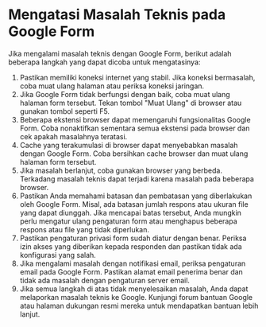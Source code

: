 # Mengatasi Masalah Teknis pada Google Form

Jika mengalami masalah teknis dengan Google Form, berikut adalah beberapa langkah yang dapat dicoba untuk mengatasinya:
1. Pastikan memiliki koneksi internet yang stabil. Jika koneksi bermasalah, coba muat ulang halaman atau periksa koneksi jaringan.
2. Jika Google Form tidak berfungsi dengan baik, coba muat ulang halaman form tersebut. Tekan tombol "Muat Ulang" di browser atau gunakan tombol seperti F5.
3. Beberapa ekstensi browser dapat memengaruhi fungsionalitas Google Form. Coba nonaktifkan sementara semua ekstensi pada browser dan cek apakah masalahnya teratasi.
4. Cache yang terakumulasi di browser dapat menyebabkan masalah dengan Google Form. Coba bersihkan cache browser dan muat ulang halaman form tersebut.
5. Jika masalah berlanjut, coba gunakan browser yang berbeda. Terkadang masalah teknis dapat terjadi karena masalah pada beberapa browser.
6. Pastikan Anda memahami batasan dan pembatasan yang diberlakukan oleh Google Form. Misal, ada batasan jumlah respons atau ukuran file yang dapat diunggah. Jika mencapai batas tersebut, Anda mungkin perlu mengatur ulang pengaturan form atau menghapus beberapa respons atau file yang tidak diperlukan.
7. Pastikan pengaturan privasi form sudah diatur dengan benar. Periksa izin akses yang diberikan kepada responden dan pastikan tidak ada konfigurasi yang salah.
8. Jika mengalami masalah dengan notifikasi email, periksa pengaturan email pada Google Form. Pastikan alamat email penerima benar dan tidak ada masalah dengan pengaturan server email.
9. Jika semua langkah di atas tidak menyelesaikan masalah, Anda dapat melaporkan masalah teknis ke Google. Kunjungi forum bantuan Google atau halaman dukungan resmi mereka untuk mendapatkan bantuan lebih lanjut.

